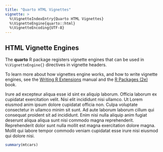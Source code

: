 ```yaml
---
title: "Quarto HTML Vignettes"
vignette: >
  %\VignetteIndexEntry{Quarto HTML Vignettes}
  %\VignetteEngine{quarto::html}
  %\VignetteEncoding{UTF-8}
---
```


## HTML Vignette Engines

The **quarto** R package registers vignette engines that can be used in `%\VignetteEngine{}` directives in vignette headers.

To learn more about how vignettes engine works, and how to write vignette engines, see the [Writing R Extensions](https://cran.r-project.org/doc/manuals/r-release/R-exts.html#Non_002dSweave-vignettes) manual and the [R Packages (2e)](https://r-pkgs.org/vignettes.html) book.

Irure ad excepteur aliqua esse id sint ex aliquip laborum. Officia laborum ex cupidatat exercitation velit. Nisi elit incididunt nisi ullamco. Ut Lorem eiusmod anim ipsum dolore cupidatat officia non. Culpa voluptate consectetur in ullamco minim sit sunt. Ad aute laborum laborum cillum qui consequat proident sit ad incididunt. Enim nisi nulla aliquip anim fugiat deserunt aliqua aliqua sunt nisi commodo magna reprehenderit. Reprehenderit dolor sunt nulla mollit est magna exercitation dolore magna. Mollit qui labore tempor commodo veniam cupidatat esse irure nisi eiusmod qui dolore nisi.

```r
summary(mtcars)
```
